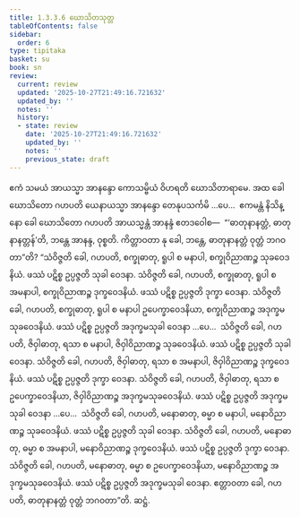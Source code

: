 ```yaml
---
title: 1.3.3.6 ဃောသိတသုတ္တ
tableOfContents: false
sidebar:
  order: 6
type: tipitaka
basket: su
book: sn
review:
  current: review
  updated: '2025-10-27T21:49:16.721632'
  updated_by: ''
  notes: ''
  history:
  - state: review
    date: '2025-10-27T21:49:16.721632'
    updated_by: ''
    notes: ''
    previous_state: draft
---
```



<ReviewStatus review={frontmatter.review} showDetails={true} />

<HypothesisAnnotation frontmatter={frontmatter} />

<DynamicBreadcrumb />

<Division number="129" book="sn" e="ch" v="18" p="299">

<Paragraph number="741" book="sn">
ဧကံ သမယံ အာယသ္မာ အာနန္ဒော ကောသမ္ဗိယံ ဝိဟရတိ ဃောသိတာရာမေ. အထ ခေါ ဃောသိတော ဂဟပတိ ယေနာယသ္မာ အာနန္ဒော တေနုပသင်္ကမိ …ပေ…  ဧကမန္တံ နိသိန္နော ခေါ ဃောသိတော ဂဟပတိ အာယသ္မန္တံ အာနန္ဒံ ဧတဒဝေါစ—  “‘ဓာတုနာနတ္တံ, ဓာတုနာနတ္တန်’တိ, ဘန္တေ အာနန္ဒ, ဝုစ္စတိ. ကိတ္တာဝတာ နု ခေါ, ဘန္တေ, ဓာတုနာနတ္တံ ဝုတ္တံ ဘဂဝတာ”တိ? “သံဝိဇ္ဇတိ ခေါ, ဂဟပတိ, စက္ခုဓာတု, ရူပါ စ မနာပါ, စက္ခုဝိညာဏဉ္စ သုခဝေဒနိယံ. ဖဿံ ပဋိစ္စ ဥပ္ပဇ္ဇတိ သုခါ ဝေဒနာ. သံဝိဇ္ဇတိ ခေါ, ဂဟပတိ, စက္ခုဓာတု, ရူပါ စ အမနာပါ, စက္ခုဝိညာဏဉ္စ ဒုက္ခဝေဒနိယံ. ဖဿံ ပဋိစ္စ ဥပ္ပဇ္ဇတိ ဒုက္ခာ ဝေဒနာ. သံဝိဇ္ဇတိ ခေါ, ဂဟပတိ, စက္ခုဓာတု, ရူပါ စ မနာပါ ဥပေက္ခာဝေဒနိယာ, စက္ခုဝိညာဏဉ္စ အဒုက္ခမသုခဝေဒနိယံ. ဖဿံ ပဋိစ္စ ဥပ္ပဇ္ဇတိ အဒုက္ခမသုခါ ဝေဒနာ …ပေ…  သံဝိဇ္ဇတိ ခေါ, ဂဟပတိ, ဇိဝှါဓာတု, ရသာ စ မနာပါ, ဇိဝှါဝိညာဏဉ္စ သုခဝေဒနိယံ. ဖဿံ ပဋိစ္စ ဥပ္ပဇ္ဇတိ သုခါ ဝေဒနာ. သံဝိဇ္ဇတိ ခေါ, ဂဟပတိ, ဇိဝှါဓာတု, ရသာ စ အမနာပါ, ဇိဝှါဝိညာဏဉ္စ ဒုက္ခဝေဒနိယံ. ဖဿံ ပဋိစ္စ ဥပ္ပဇ္ဇတိ ဒုက္ခာ ဝေဒနာ. သံဝိဇ္ဇတိ ခေါ, ဂဟပတိ, ဇိဝှါဓာတု, ရသာ စ ဥပေက္ခာဝေဒနိယာ, ဇိဝှါဝိညာဏဉ္စ အဒုက္ခမသုခဝေဒနိယံ. ဖဿံ ပဋိစ္စ ဥပ္ပဇ္ဇတိ အဒုက္ခမသုခါ ဝေဒနာ …ပေ…  သံဝိဇ္ဇတိ ခေါ, ဂဟပတိ, မနောဓာတု, ဓမ္မာ စ မနာပါ, မနောဝိညာဏဉ္စ သုခဝေဒနိယံ. ဖဿံ ပဋိစ္စ ဥပ္ပဇ္ဇတိ သုခါ ဝေဒနာ. သံဝိဇ္ဇတိ ခေါ, ဂဟပတိ, မနောဓာတု, ဓမ္မာ စ အမနာပါ, မနောဝိညာဏဉ္စ ဒုက္ခဝေဒနိယံ. ဖဿံ ပဋိစ္စ ဥပ္ပဇ္ဇတိ ဒုက္ခာ ဝေဒနာ. သံဝိဇ္ဇတိ ခေါ, ဂဟပတိ, မနောဓာတု, ဓမ္မာ စ ဥပေက္ခာဝေဒနိယာ, မနောဝိညာဏဉ္စ အဒုက္ခမသုခဝေဒနိယံ. ဖဿံ ပဋိစ္စ ဥပ္ပဇ္ဇတိ အဒုက္ခမသုခါ ဝေဒနာ. ဧတ္တာဝတာ ခေါ, ဂဟပတိ, ဓာတုနာနတ္တံ ဝုတ္တံ ဘဂဝတာ”တိ.

</Paragraph>
</Division>

<Paragraph number="742" type="center" book="sn">
ဆဋ္ဌံ.
</Paragraph>